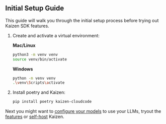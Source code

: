 ## Initial Setup Guide

This guide will walk you through the initial setup process before trying out Kaizen SDK features.

1. Create and activate a virtual environment:

   **Mac/Linux**

   ```bash
   python3 -m venv venv
   source venv/bin/activate
   ```

   **Windows**

   ```bash
   python -m venv venv
   .\venv\Scripts\activate
   ```

2. Install poetry and Kaizen:

   ```bash
   pip install poetry kaizen-cloudcode
   ```

Next you might want to [configure your models](configuration) to use your LLMs, tryout the [features](features/code_review) or [self-host](self_hosting_guide) Kaizen.